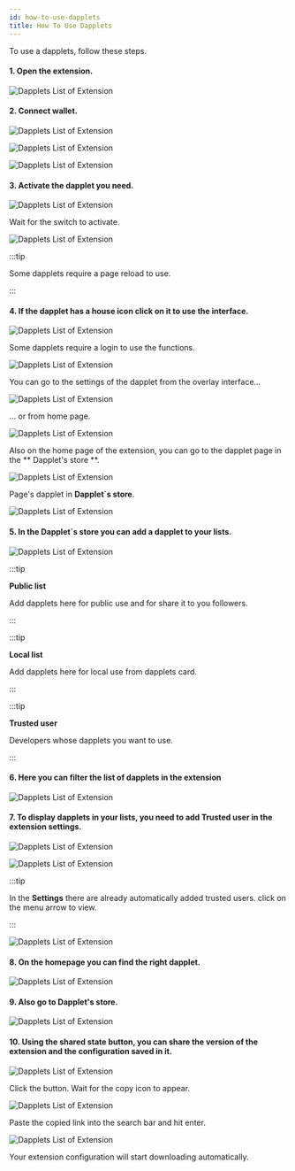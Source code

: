 ```yaml
---
id: how-to-use-dapplets
title: How To Use Dapplets
---
```



To use a dapplets, follow these steps.

#### 1. Open the extension.

![Dapplets List of Extension](/img/use_01.png)

#### 2. Connect wallet.

![Dapplets List of Extension](/img/use_02.png)

![Dapplets List of Extension](/img/use_03.png)

![Dapplets List of Extension](/img/use_04.png)

#### 3. Activate the dapplet you need.

![Dapplets List of Extension](/img/use_05.png)

Wait for the switch to activate.

![Dapplets List of Extension](/img/use_06.png)

:::tip

Some dapplets require a page reload to use.

:::

#### 4. If the dapplet has a house icon click on it to use the interface.

![Dapplets List of Extension](/img/use_14.png)

Some dapplets require a login to use the functions.

![Dapplets List of Extension](/img/use_17.png)

You can go to the settings of the dapplet from the overlay interface...

![Dapplets List of Extension](/img/use_18.png)

... or from home page.

![Dapplets List of Extension](/img/use_15.png)

Also on the home page of the extension, you can go to the dapplet page in the ** Dapplet's store **.

![Dapplets List of Extension](/img/use_16.png)

Page's dapplet in **Dapplet`s store**.

![Dapplets List of Extension](/img/use_19.png)

#### 5. In the **Dapplet`s store** you can add a dapplet to your lists.

![Dapplets List of Extension](/img/use_20.png)

:::tip

**Public list**

Add dapplets here for public use and for share it to you followers.

:::

:::tip

**Local list**

Add dapplets here for local use from dapplets card.

:::

:::tip

**Trusted user**

Developers whose dapplets you want to use.

:::

#### 6. Here you can filter the list of dapplets in the extension

![Dapplets List of Extension](/img/use_13.png)



#### 7. To display dapplets in your lists, you need to add **Trusted user** in the extension settings.

![Dapplets List of Extension](/img/use_07.png)

![Dapplets List of Extension](/img/use_09.png)

:::tip

In the **Settings** there are already automatically added trusted users. click on the menu arrow to view.

:::

![Dapplets List of Extension](/img/use_08.png)

#### 8. On the **homepage** you can find the right dapplet.

![Dapplets List of Extension](/img/use_10.png)

#### 9. Also go to **Dapplet's store**.

![Dapplets List of Extension](/img/use_11.png)

#### 10. Using the shared state button, you can share the version of the extension and the configuration saved in it.

![Dapplets List of Extension](/img/use_12.png)

Click the button. Wait for the copy icon to appear.

![Dapplets List of Extension](/img/use_21.png)

Paste the copied link into the search bar and hit enter.

![Dapplets List of Extension](/img/use_22.png)

Your extension configuration will start downloading automatically.

 


